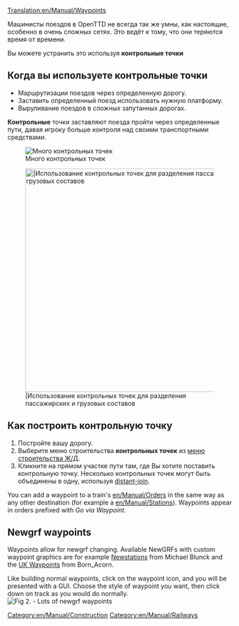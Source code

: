[[Translation:en/Manual/Waypoints]]
{{ru/Перевод|en/Manual/Waypoints|47}}

Машинисты поездов в OpenTTD не всегда так же умны, как настоящие, особенно в очень сложных сетях. Это ведёт к тому, что они теряются время от времени.  

Вы можете устранить это используя '''контрольные точки'''
==Когда вы используете контрольные точки==

* Маршрутизации поездов через определенную дорогу.
* Заставить определенный поезд использовать нужную платформу.
* Выруливание поездов в сложных запутанных дорогах.

'''Контрольные''' точки заставляют поезда пройти через определенные пути, давая игроку больше контроля над своими транспортными средствами.

[[File:en/Manual/Checkpoints.png|center|frame|Много контрольных точек]]

[[File:en/Manual/Waypoints.png|center|thumb|500px||Использование контрольных точек для разделения пассажирских и грузовых составов]]

==Как построить контрольную точку==

# Постройте вашу дорогу.
# Выберите меню строительства '''контрольных точек''' из [[en/Manual/Railway construction#railway-construction-toolbar|меню строительства Ж/Д]].
# Кликните на прямом участке пути там, где Вы хотите поставить контрольную точку. Несколько контрольных точек могут быть объединены в одну, используя [[en/Archive/Manual/Settings/Distant-join stations|distant-join]].

You can add a waypoint to a train's [[en/Manual/Orders]] in the same way as any other destination (for example a [[en/Manual/Stations]]). Waypoints appear in orders prefixed with ''Go via Waypoint''.

== Newgrf waypoints ==
Waypoints allow for newgrf changing. Available NewGRFs with custom waypoint graphics are for example [http://grfcrawler.tt-forums.net/details.php?do=details&id=13 Newstations] from Michael Blunck and the [http://grfcrawler.tt-forums.net/details.php?do=details&id=104 UK Waypoints] from Born_Acorn.

Like building normal waypoints, click on the waypoint icon, and you will be presented with a GUI. Choose the style of waypoint you want, then click down on track as you would do normally.
[[File:en/Manual/Newgrfwayp.png|center|frame|Fig 2. - Lots of newgrf waypoints]]

[[Category:en/Manual/Construction]]
[[Category:en/Manual/Railways]]